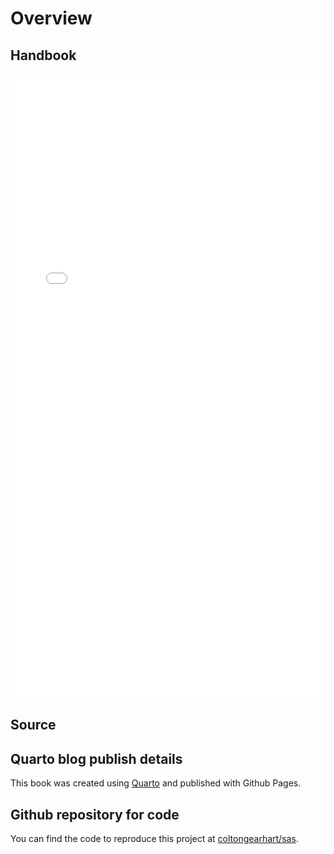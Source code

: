 # Overview {.unnumbered}

## Handbook

<embed src="sas-handbook.pdf" type="application/pdf" width="100%" height="1000px"></embed>

## Source

::: callout-note
## Quarto blog publish details

This book was created using [Quarto](https://quarto.org/) and published with Github Pages.
:::

::: callout-tip
## Github repository for code

You can find the code to reproduce this project at [coltongearhart/sas](https://github.com/coltongearhart/sas).
:::
